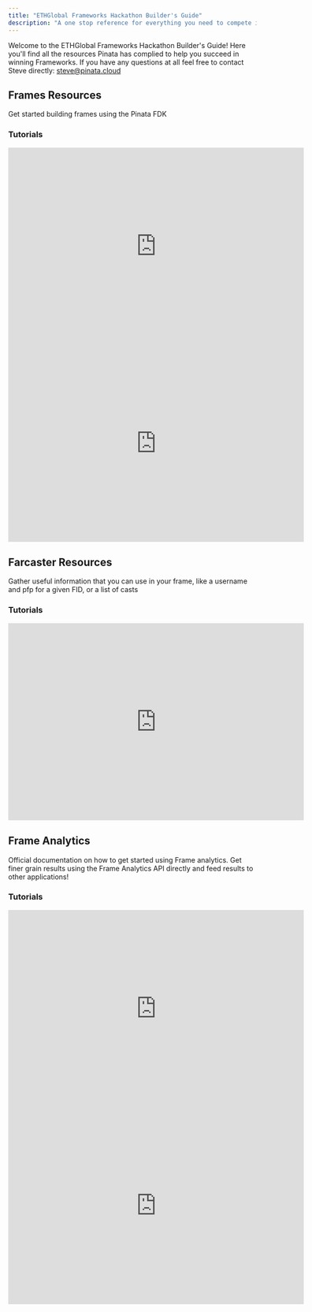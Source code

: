 ```yaml
---
title: "ETHGlobal Frameworks Hackathon Builder's Guide"
description: "A one stop reference for everything you need to compete in Frameworks and use Pinata"
---
```


Welcome to the ETHGlobal Frameworks Hackathon Builder's Guide! Here you'll find all the resources Pinata has complied to help you succeed in winning Frameworks. If you have any questions at all feel free to contact Steve directly: [steve@pinata.cloud](mailto:steve@pinata.cloud)

## Frames Resources

<Card title="Frame Development Kit (FDK)" icon="frame" href="/farcaster/fdk">
  Get started building frames using the Pinata FDK
</Card>

### Tutorials

<AccordionGroup>

<Accordion title="Frame Fundamentals">
<Card title="How to Build a Frame on Farcaster Using IPFS" href="https://www.pinata.cloud/blog/how-to-make-a-frame-on-farcaster-using-ipfs" icon="file"></Card>
<Card title="How To Use The Farcaster Development Kit To Build Farcaster Frames" href="https://www.pinata.cloud/blog/how-to-use-the-frame-development-kit-to-build-farcaster-frames" icon="file"></Card>
    <iframe
  width="600"
  height="400"
  src="https://www.youtube.com/embed/wUt5NjXHSO4?si=3FBIOcOiWcNcsO_M"
  title="YouTube video player"
  frameBorder="0"
  allow="accelerometer; autoplay; clipboard-write; encrypted-media; gyroscope; picture-in-picture"
  allowFullScreen
  style={{ width: "100%", borderRadius: "0.5rem" }}
></iframe>

</Accordion>

<Accordion title="How To Build a Farcaster Frame That Mints NFTs">
  <Card title="Blog Post" href="https://www.pinata.cloud/blog/how-to-build-a-farcaster-frame-that-mints-nfts" icon="file"></Card>
<iframe
  width="600"
  height="400"
  src="https://www.youtube.com/embed/5VVOMolm-TA?si=n4bNpCVaUIGWg5z8"
  title="YouTube video player"
  frameBorder="0"
  allow="accelerometer; autoplay; clipboard-write; encrypted-media; gyroscope; picture-in-picture"
  allowFullScreen
  style={{ width: "100%", borderRadius: "0.5rem" }}
></iframe>
</Accordion>

<Accordion title="How To Build A Transaction Frame On Farcaster">
<Card title="Blog Post" icon="file" href="https://www.pinata.cloud/blog/how-to-build-a-transaction-frame-on-farcaster"></Card>
</Accordion>

<Accordion title="How To Build Farcaster Frames In Go">
<Card title="Blog Post" icon="file" href="https://www.pinata.cloud/blog/how-to-build-farcaster-frames-in-go"></Card>
</Accordion>

</AccordionGroup>

## Farcaster Resources

<Card title="Farcaster API" icon="code" href="/farcaster/farcaster-api">
  Gather useful information that you can use in your frame, like a username and pfp for a given FID, or a list of casts
</Card>

### Tutorials

<AccordionGroup>

<Accordion title="How to Build a Farcaster Client">
<Card title="Blog Post" icon="file" href="https://www.pinata.cloud/blog/how-to-build-a-farcaster-client"></Card>
    <iframe
  width="600"
  height="400"
  src="https://www.youtube.com/embed/9PZs-i5tRNA?si=kxuQxalGykBZYxRs"
  title="YouTube video player"
  frameBorder="0"
  allow="accelerometer; autoplay; clipboard-write; encrypted-media; gyroscope; picture-in-picture"
  allowFullScreen
  style={{ width: "100%", borderRadius: "0.5rem" }}
></iframe>
</Accordion>

<Accordion title="How To Sign In With Warpcast">
<Card title="Blog Post" icon="file" href="https://www.pinata.cloud/blog/how-to-sign-in-with-warpcast"></Card>
</Accordion>


<Accordion title="How To Build A Native Farcaster IOS Client In SwiftUI">
<Card title="Blog Post" icon="file" href="https://www.pinata.cloud/blog/how-to-build-a-native-farcaster-ios-client-in-swiftui"></Card>
</Accordion>

</AccordionGroup>

## Frame Analytics

<Card title="Frame Analytics Docs" icon="chart-simple" href="/farcaster/frames#frame-analytics">
  Official documentation on how to get started using Frame analytics.
</Card>

<Card title="Frame Analytics API" icon="code" href="/farcaster/frame-analytics-api/getting-started">
  Get finer grain results using the Frame Analytics API directly and feed results to other applications!
</Card>

### Tutorials

<AccordionGroup>

<Accordion title="How to Use Farcaster Frame Analytics">
<Card title="Blog Post" icon="file" href="https://www.pinata.cloud/blog/how-to-use-farcaster-frame-analytics"></Card>
<iframe
  width="600"
  height="400"
  src="https://www.youtube.com/embed/vaynPsuLoQA?si=YlxzuxUjsNQ1fcWL"
  title="YouTube video player"
  frameBorder="0"
  allow="accelerometer; autoplay; clipboard-write; encrypted-media; gyroscope; picture-in-picture"
  allowFullScreen
  style={{ width: "100%", borderRadius: "0.5rem" }}
></iframe>
</Accordion>

<Accordion title="How to Use Frame Analytics in Frog">
<Card title="Blog Post" icon="file" href="https://www.pinata.cloud/blog/how-to-use-frame-analytics-as-a-frog-plugin-on-next-js"></Card>
    <iframe
  width="600"
  height="400"
  src="https://www.youtube.com/embed/Xk7o1Tt-gi0?si=n2cbUqZAe4d_3Qze"
  title="YouTube video player"
  frameBorder="0"
  allow="accelerometer; autoplay; clipboard-write; encrypted-media; gyroscope; picture-in-picture"
  allowFullScreen
  style={{ width: "100%", borderRadius: "0.5rem" }}
></iframe>
</Accordion>

</AccordionGroup>
